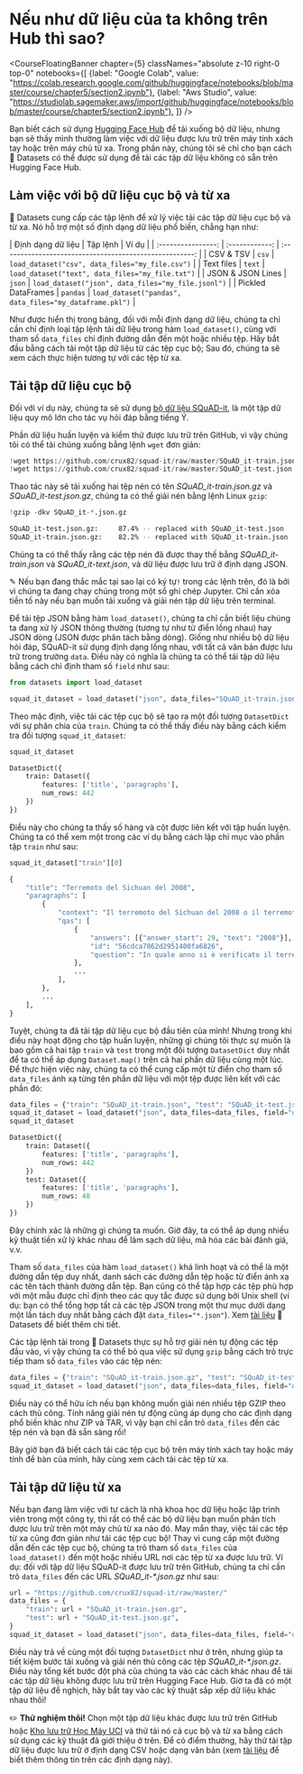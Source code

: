 # Nếu như dữ liệu của ta không trên Hub thì sao?

<CourseFloatingBanner chapter={5}
  classNames="absolute z-10 right-0 top-0"
  notebooks={[
    {label: "Google Colab", value: "https://colab.research.google.com/github/huggingface/notebooks/blob/master/course/chapter5/section2.ipynb"},
    {label: "Aws Studio", value: "https://studiolab.sagemaker.aws/import/github/huggingface/notebooks/blob/master/course/chapter5/section2.ipynb"},
]} />

Bạn biết cách sử dụng [Hugging Face Hub](https://huggingface.co/datasets) để tải xuống bộ dữ liệu, nhưng bạn sẽ thấy mình thường làm việc với dữ liệu được lưu trữ trên máy tính xách tay hoặc trên máy chủ từ xa. Trong phần này, chúng tôi sẽ chỉ cho bạn cách 🤗 Datasets có thể được sử dụng để tải các tập dữ liệu không có sẵn trên Hugging Face Hub.

<Youtube id="HyQgpJTkRdE"/>

## Làm việc với bộ dữ liệu cục bộ và từ xa

🤗 Datasets cung cấp các tập lệnh để xử lý việc tải các tập dữ liệu cục bộ và từ xa. Nó hỗ trợ một số định dạng dữ liệu phổ biến, chẳng hạn như:

|    Định dạng dữ liệu     | 
Tập lệnh |                         Ví dụ                         |
| :----------------: | :------------: | :-----------------------------------------------------: |
|     CSV & TSV      |     `csv`      |     `load_dataset("csv", data_files="my_file.csv")`     |
|     Text files     |     `text`     |    `load_dataset("text", data_files="my_file.txt")`     |
| JSON & JSON Lines  |     `json`     |   `load_dataset("json", data_files="my_file.jsonl")`    |
| Pickled DataFrames |    `pandas`    | `load_dataset("pandas", data_files="my_dataframe.pkl")` |

Như được hiển thị trong bảng, đối với mỗi định dạng dữ liệu, chúng ta chỉ cần chỉ định loại tập lệnh tải dữ liệu trong hàm `load_dataset()`, cùng với tham số `data_files` chỉ định đường dẫn đến một hoặc nhiều tệp. Hãy bắt đầu bằng cách tải một tập dữ liệu từ các tệp cục bộ; Sau đó, chúng ta sẽ xem cách thực hiện tương tự với các tệp từ xa.

## Tải tập dữ liệu cục bộ

Đối với ví dụ này, chúng ta sẽ sử dụng [bộ dữ liệu SQuAD-it](https://github.com/crux82/squad-it/), là một tập dữ liệu quy mô lớn cho tác vụ hỏi đáp bằng tiếng Ý.

Phần dữ liệu huấn luyện và kiểm thử được lưu trữ trên GitHub, vì vậy chúng tôi có thể tải chúng xuống bằng lệnh `wget` đơn giản:

```python
!wget https://github.com/crux82/squad-it/raw/master/SQuAD_it-train.json.gz
!wget https://github.com/crux82/squad-it/raw/master/SQuAD_it-test.json.gz
```

Thao tác này sẽ tải xuống hai tệp nén có tên *SQuAD_it-train.json.gz* và *SQuAD_it-test.json.gz*, chúng ta có thể giải nén bằng lệnh Linux `gzip`:

```python
!gzip -dkv SQuAD_it-*.json.gz
```

```bash
SQuAD_it-test.json.gz:	   87.4% -- replaced with SQuAD_it-test.json
SQuAD_it-train.json.gz:	   82.2% -- replaced with SQuAD_it-train.json
```

Chúng ta có thể thấy rằng các tệp nén đã được thay thế bằng _SQuAD_it-train.json_ và _SQuAD_it-text.json_, và dữ liệu được lưu trữ ở định dạng JSON.

<Tip>

✎ Nếu bạn đang thắc mắc tại sao lại có ký tự`!` trong các lệnh trên, đó là bởi vì chúng ta đang chạy chúng trong một sổ ghi chép Jupyter. Chỉ cần xóa tiền tố này nếu bạn muốn tải xuống và giải nén tập dữ liệu trên terminal.

</Tip>

Để tải tệp JSON bằng hàm `load_dataset()`, chúng ta chỉ cần biết liệu chúng ta đang xử lý JSON thông thường (tương tự như từ điển lồng nhau) hay JSON dòng (JSON được phân tách bằng dòng). Giống như nhiều bộ dữ liệu hỏi đáp, SQuAD-it sử dụng định dạng lồng nhau, với tất cả văn bản được lưu trữ trong trường `data`. Điều này có nghĩa là chúng ta có thể tải tập dữ liệu bằng cách chỉ định tham số `field` như sau:

```py
from datasets import load_dataset

squad_it_dataset = load_dataset("json", data_files="SQuAD_it-train.json", field="data")
```

Theo mặc định, việc tải các tệp cục bộ sẽ tạo ra một đối tượng `DatasetDict` với sự phân chia của `train`. Chúng ta có thể thấy điều này bằng cách kiểm tra đối tượng `squad_it_dataset`:

```py
squad_it_dataset
```

```python out
DatasetDict({
    train: Dataset({
        features: ['title', 'paragraphs'],
        num_rows: 442
    })
})
```

Điều này cho chúng ta thấy số hàng và cột được liên kết với tập huấn luyện. Chúng ta có thể xem một trong các ví dụ bằng cách lập chỉ mục vào phần tập `train` như sau:

```py
squad_it_dataset["train"][0]
```

```python out
{
    "title": "Terremoto del Sichuan del 2008",
    "paragraphs": [
        {
            "context": "Il terremoto del Sichuan del 2008 o il terremoto...",
            "qas": [
                {
                    "answers": [{"answer_start": 29, "text": "2008"}],
                    "id": "56cdca7862d2951400fa6826",
                    "question": "In quale anno si è verificato il terremoto nel Sichuan?",
                },
                ...
            ],
        },
        ...
    ],
}
```

Tuyệt, chúng ta đã tải tập dữ liệu cục bộ đầu tiên của mình! Nhưng trong khi điều này hoạt động cho tập huấn luyện, những gì chúng tôi thực sự muốn là bao gồm cả hai tập `train` và `test` trong một đối tượng `DatasetDict` duy nhất để ta có thể áp dụng `Dataset.map()` trên cả hai phần dữ liệu cùng một lúc. Để thực hiện việc này, chúng ta có thể cung cấp một từ điển cho tham số `data_files` ánh xạ từng tên phần dữ liệu với một tệp được liên kết với các phần đó:

```py
data_files = {"train": "SQuAD_it-train.json", "test": "SQuAD_it-test.json"}
squad_it_dataset = load_dataset("json", data_files=data_files, field="data")
squad_it_dataset
```

```python out
DatasetDict({
    train: Dataset({
        features: ['title', 'paragraphs'],
        num_rows: 442
    })
    test: Dataset({
        features: ['title', 'paragraphs'],
        num_rows: 48
    })
})
```
Đây chính xác là những gì chúng ta muốn. Giờ đây, ta có thể áp dụng nhiều kỹ thuật tiền xử lý khác nhau để làm sạch dữ liệu, mã hóa các bài đánh giá, v.v.

<Tip>

Tham số `data_files` của hàm `load_dataset()` khá linh hoạt và có thể là một đường dẫn tệp duy nhất, danh sách các đường dẫn tệp hoặc từ điển ánh xạ các tên tách thành đường dẫn tệp. Bạn cũng có thể tập hợp các tệp phù hợp với một mẫu được chỉ định theo các quy tắc được sử dụng bởi Unix shell (ví dụ: bạn có thể tổng hợp tất cả các tệp JSON trong một thư mục dưới dạng một lần tách duy nhất bằng cách đặt `data_files="*.json"`). Xem [tài liệu](https://huggingface.co/docs/datasets/loading.html#local-and-remote-files) 🤗 Datasets để biết thêm chi tiết.

</Tip>

Các tập lệnh tải trong 🤗 Datasets thực sự hỗ trợ giải nén tự động các tệp đầu vào, vì vậy chúng ta có thể bỏ qua việc sử dụng `gzip` bằng cách trỏ trực tiếp tham số `data_files` vào các tệp nén:

```py
data_files = {"train": "SQuAD_it-train.json.gz", "test": "SQuAD_it-test.json.gz"}
squad_it_dataset = load_dataset("json", data_files=data_files, field="data")
```

Điều này có thể hữu ích nếu bạn không muốn giải nén nhiều tệp GZIP theo cách thủ công. Tính năng giải nén tự động cũng áp dụng cho các định dạng phổ biến khác như ZIP và TAR, vì vậy bạn chỉ cần trỏ `data_files` đến các tệp nén và bạn đã sẵn sàng rồi!

Bây giờ bạn đã biết cách tải các tệp cục bộ trên máy tính xách tay hoặc máy tính để bàn của mình, hãy cùng xem cách tải các tệp từ xa.

## Tải tập dữ liệu từ xa

Nếu bạn đang làm việc với tư cách là nhà khoa học dữ liệu hoặc lập trình viên trong một công ty, thì rất có thể các bộ dữ liệu bạn muốn phân tích được lưu trữ trên một máy chủ từ xa nào đó. May mắn thay, việc tải các tệp từ xa cũng đơn giản như tải các tệp cục bộ! Thay vì cung cấp một đường dẫn đến các tệp cục bộ, chúng ta trỏ tham số `data_files` của `load_dataset()` đến một hoặc nhiều URL nơi các tệp từ xa được lưu trữ. Ví dụ: đối với tập dữ liệu SQuAD-it được lưu trữ trên GitHub, chúng ta chỉ cần trỏ `data_files` đến các URL _SQuAD_it-*.json.gz_ như sau:

```py
url = "https://github.com/crux82/squad-it/raw/master/"
data_files = {
    "train": url + "SQuAD_it-train.json.gz",
    "test": url + "SQuAD_it-test.json.gz",
}
squad_it_dataset = load_dataset("json", data_files=data_files, field="data")
```

Điều này trả về cùng một đối tượng `DatasetDict` như ở trên, nhưng giúp ta tiết kiệm bước tải xuống và giải nén thủ công các tệp  _SQuAD_it-*.json.gz_. Điều này tổng kết bước đột phá của chúng ta vào các cách khác nhau để tải các tập dữ liệu không được lưu trữ trên Hugging Face Hub. Giờ ta đã có một tập dữ liệu để nghịch, hãy bắt tay vào các kỹ thuật sắp xếp dữ liệu khác nhau thôi!

<Tip>

✏️ **Thử nghiệm thôi!** Chọn một tập dữ liệu khác được lưu trữ trên GitHub hoặc [Kho lưu trữ Học Máy UCI](https://archive.ics.uci.edu/ml/index.php) và thử tải nó cả cục bộ và từ xa bằng cách sử dụng các kỹ thuật đã giới thiệu ở trên. Để có điểm thưởng, hãy thử tải tập dữ liệu được lưu trữ ở định dạng CSV hoặc dạng văn bản (xem [tài liệu](https://huggingface.co/docs/datasets/loading.html#local-and-remote-files) để biết thêm thông tin trên các định dạng này).

</Tip>

